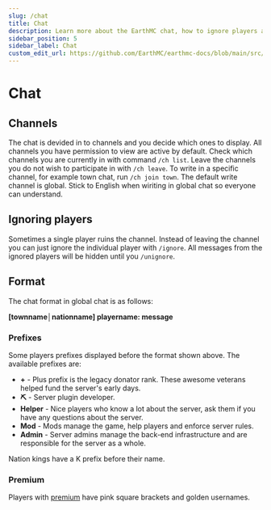 ---
slug: /chat
title: Chat
description: Learn more about the EarthMC chat, how to ignore players and switch channels.
sidebar_position: 5
sidebar_label: Chat
custom_edit_url: https://github.com/EarthMC/earthmc-docs/blob/main/src/docs/chat.mdx
---
# Chat
## Channels
The chat is devided in to channels and you decide which ones to display. All channels you have permission to view are active by default. Check which channels you are currently in with command `/ch list`. Leave the channels you do not wish to participate in with `/ch leave`. To write in a specific channel, for example town chat, run `/ch join town`. The default write channel is global. Stick to English when wiriting in global chat so everyone can understand.

## Ignoring players
Sometimes a single player ruins the channel. Instead of leaving the channel you can just ignore the individual player with `/ignore`. All messages from the ignored players will be hidden until you `/unignore`.

## Format
The chat format in global chat is as follows:

**[townname│nationname] playername: message**

### Prefixes
Some players prefixes displayed before the format shown above. The available prefixes are:
* **+** - Plus prefix is the legacy donator rank. These awesome veterans helped fund the server's early days.
* **⛏** - Server plugin developer.
* **Helper** - Nice players who know a lot about the server, ask them if you have any questions about the server.
* **Mod** - Mods manage the game, help players and enforce server rules. 
* **Admin** - Server admins manage the back-end infrastructure and are responsible for the server as a whole. 

Nation kings have a K prefix before their name.

### Premium
Players with [premium](https://earthmc.net/premium/) have pink square brackets and golden usernames.